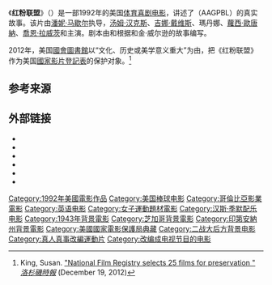{{Expand language|1=en|time=2020-07-17T02:23:04+00:00}}
{{Infobox film
| name = 红粉联盟
| original_name = {{lang|en|''A League of Their Own''}}
| image = 
| caption = 
| director = [[潘妮·马歇尔|潘妮·马歇尔]]
| producer = Elliot Abbott<br />{{tsl|en|Robert Greenhut||}}
| story = {{tsl|en|Kelly Candaele||}}<br />Kim Wilson
| screenplay = {{tsl|en|Lowell Ganz||}}<br />{{tsl|en|Babaloo Mandel||}}
| starring = {{Plainlist|
* [[汤姆·汉克斯|汤姆·汉克斯]]
* [[吉娜·戴维斯|吉娜·戴维斯]]
* [[瑪丹娜|瑪丹娜]]
* [[蘿西·歐唐納|蘿西·歐唐納]]
* {{tsl|en|Lori Petty||}}
* [[喬恩·拉威茨|喬恩·拉威茨]]
* [[大衛·史崔森|大衛·史崔森]]
* [[蓋瑞·馬歇爾|蓋瑞·馬歇爾]]
* [[比尔·普尔曼|比尔·普尔曼]]}}
| music = [[漢斯·季默|漢斯·季默]]
| cinematography = {{tsl|en|Miroslav Ondříček||Miroslav Ondricek}}
| editing = {{tsl|en|George Bowers (filmmaker)||George Bowers}}
| studio = Parkway Productions
| distributor = [[哥倫比亞影業|哥倫比亞影業]]
| released = {{Film date|1992|7|1}}
| runtime = 128分钟
| country = 美国
| budget = 4000万美元
| gross = 1亿3240万美元<ref>{{cite web |url=http://www.boxofficemojo.com/movies/?id=leagueoftheirown.htm |title=A League of Their Own (1992) |website=Box Office Mojo |date=1992-09-29 |accessdate=2013-10-01 |archive-date=2002-12-03 |archive-url=https://web.archive.org/web/20021203102623/http://www.boxofficemojo.com/movies/?id=leagueoftheirown.htm |dead-url=no }}</ref>
}}

《'''红粉联盟'''》（{{lang-en|''A League of Their Own''}}）是一部1992年的美国[[運動片|体育]][[喜剧电影|喜剧电影]]，讲述了{{tsl|en|All-American Girls Professional Baseball League|美国女子职业棒球联盟|}}（AAGPBL）的真实故事。该片由[[潘妮·马歇尔|潘妮·马歇尔]]执导，[[汤姆·汉克斯|汤姆·汉克斯]]、[[吉娜·戴维斯|吉娜·戴维斯]]、瑪丹娜、[[蘿西·歐唐納|蘿西·歐唐納]]、[[喬恩·拉威茨|喬恩·拉威茨]]和{{tsl|en|Lori Petty|萝莉·佩蒂|}}主演。剧本由{{tsl|en|Lowell Ganz|洛厄尔·甘兹|}}和{{tsl|en|Babaloo Mandel|巴巴洛·曼德尔|}}根据{{tsl|en|Kelly Candaele|凯利·坎德尔|}}和金·威尔逊的故事编写。

2012年，美国[[國會圖書館_(美國)|國會圖書館]]以“文化、历史或美学意义重大”为由，把《红粉联盟》作为美国[[國家影片登記表|國家影片登記表]]的保护对象。<ref>King, Susan. [http://www.latimes.com/entertainment/movies/moviesnow/la-et-mn-national-film-registry-20121217,0,1057524.story "National Film Registry selects 25 films for preservation "] {{Wayback|url=http://www.latimes.com/entertainment/movies/moviesnow/la-et-mn-national-film-registry-20121217,0,1057524.story |date=20130306160304 }} ''[[洛杉磯時報|洛杉磯時報]]'' (December 19, 2012)</ref>

== 参考来源 ==
{{reflist}}

== 外部链接 ==
{{Portal|电影}}
{{wikiquote|A League of Their Own}}
* {{IMDb title|0104694}}
* {{rotten-tomatoes|league_of_their_own}}
* {{douban|1294721}}
* {{AllRovi title|28669}}
* {{AFI film|id=59298}}
* {{mojo title|leagueoftheirown}}

{{芝加哥小熊隊}}
{{DEFAULTSORT:League of Their Own, A}}
[[Category:1992年美國電影作品|Category:1992年美國電影作品]]
[[Category:美国棒球电影|Category:美国棒球电影]]
[[Category:哥倫比亞影業電影|Category:哥倫比亞影業電影]]
[[Category:英语电影|Category:英语电影]]
[[Category:女子運動題材電影|Category:女子運動題材電影]]
[[Category:汉斯·季默配乐电影|Category:汉斯·季默配乐电影]]
[[Category:1943年背景電影|Category:1943年背景電影]]
[[Category:芝加哥背景電影|Category:芝加哥背景電影]]
[[Category:印第安納州背景電影|Category:印第安納州背景電影]]
[[Category:美國國家電影保護局典藏|Category:美國國家電影保護局典藏]]
[[Category:二战大后方背景电影|Category:二战大后方背景电影]]
[[Category:真人真事改編運動片|Category:真人真事改編運動片]]
[[Category:改编成电视节目的电影|Category:改编成电视节目的电影]]